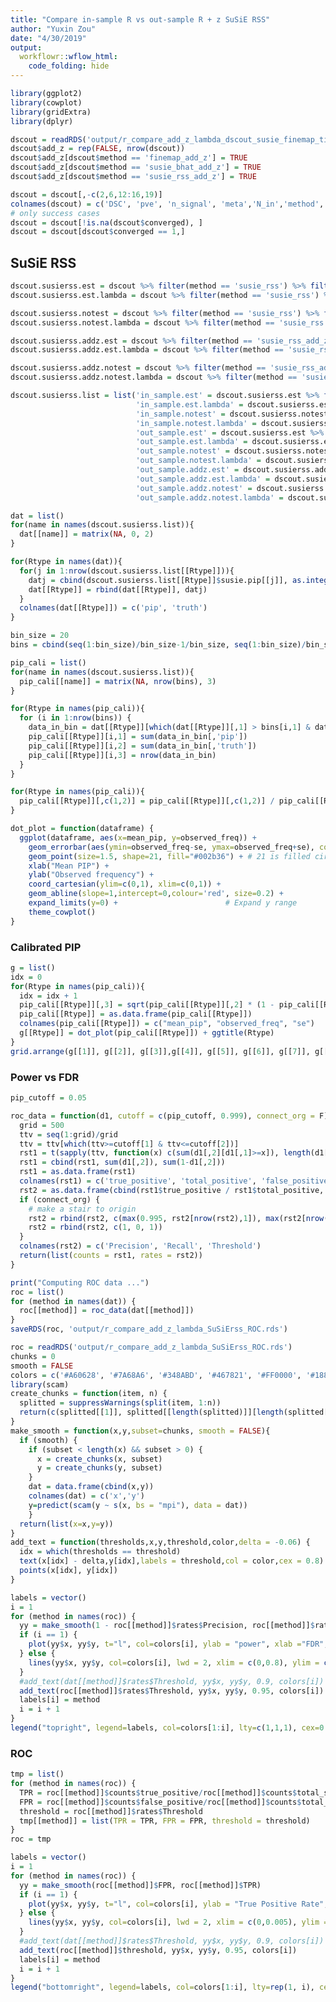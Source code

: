 ```yaml
---
title: "Compare in-sample R vs out-sample R + z SuSiE RSS"
author: "Yuxin Zou"
date: "4/30/2019"
output: 
  workflowr::wflow_html:
    code_folding: hide
---
```


```r
library(ggplot2)
library(cowplot)
library(gridExtra)
library(dplyr)
```

```r
dscout = readRDS('output/r_compare_add_z_lambda_dscout_susie_finemap_tibble.rds')
dscout$add_z = rep(FALSE, nrow(dscout))
dscout$add_z[dscout$method == 'finemap_add_z'] = TRUE
dscout$add_z[dscout$method == 'susie_bhat_add_z'] = TRUE
dscout$add_z[dscout$method == 'susie_rss_add_z'] = TRUE

dscout = dscout[,-c(2,6,12:16,19)]
colnames(dscout) = c('DSC', 'pve', 'n_signal', 'meta','N_in','method','ld_method','lambda','estimate_residual_variance','converged','susie.pip', 'add_z')
# only success cases
dscout = dscout[!is.na(dscout$converged), ]
dscout = dscout[dscout$converged == 1,]
```

## SuSiE RSS

```r
dscout.susierss.est = dscout %>% filter(method == 'susie_rss') %>% filter(estimate_residual_variance==TRUE) %>% filter(lambda == 0)
dscout.susierss.est.lambda = dscout %>% filter(method == 'susie_rss') %>% filter(estimate_residual_variance==TRUE) %>% filter(lambda == 1e-6)

dscout.susierss.notest = dscout %>% filter(method == 'susie_rss') %>% filter(estimate_residual_variance==FALSE) %>% filter(lambda == 0)
dscout.susierss.notest.lambda = dscout %>% filter(method == 'susie_rss') %>% filter(estimate_residual_variance==FALSE) %>% filter(lambda == 1e-6)

dscout.susierss.addz.est = dscout %>% filter(method == 'susie_rss_add_z') %>% filter(estimate_residual_variance==TRUE) %>% filter(lambda == 0)
dscout.susierss.addz.est.lambda = dscout %>% filter(method == 'susie_rss_add_z') %>% filter(estimate_residual_variance==TRUE) %>% filter(lambda == 1e-6)

dscout.susierss.addz.notest = dscout %>% filter(method == 'susie_rss_add_z') %>% filter(estimate_residual_variance==FALSE) %>% filter(lambda == 0)
dscout.susierss.addz.notest.lambda = dscout %>% filter(method == 'susie_rss_add_z') %>% filter(estimate_residual_variance==FALSE) %>% filter(lambda == 1e-6)

dscout.susierss.list = list('in_sample.est' = dscout.susierss.est %>% filter(ld_method == 'in_sample'),
                            'in_sample.est.lambda' = dscout.susierss.est.lambda %>% filter(ld_method == 'in_sample'),
                            'in_sample.notest' = dscout.susierss.notest %>% filter(ld_method == 'in_sample'),
                            'in_sample.notest.lambda' = dscout.susierss.notest.lambda %>% filter(ld_method == 'in_sample'),
                            'out_sample.est' = dscout.susierss.est %>% filter(ld_method == 'out_sample'),
                            'out_sample.est.lambda' = dscout.susierss.est.lambda %>% filter(ld_method == 'out_sample'),
                            'out_sample.notest' = dscout.susierss.notest %>% filter(ld_method == 'out_sample'),
                            'out_sample.notest.lambda' = dscout.susierss.notest.lambda %>% filter(ld_method == 'out_sample'),
                            'out_sample.addz.est' = dscout.susierss.addz.est,
                            'out_sample.addz.est.lambda' = dscout.susierss.addz.est.lambda,
                            'out_sample.addz.notest' = dscout.susierss.addz.notest,
                            'out_sample.addz.notest.lambda' = dscout.susierss.addz.notest.lambda)

dat = list()
for(name in names(dscout.susierss.list)){
  dat[[name]] = matrix(NA, 0, 2)
}

for(Rtype in names(dat)){
  for(j in 1:nrow(dscout.susierss.list[[Rtype]])){
    datj = cbind(dscout.susierss.list[[Rtype]]$susie.pip[[j]], as.integer(dscout.susierss.list[[Rtype]]$meta[[j]]$true_coef!=0))
    dat[[Rtype]] = rbind(dat[[Rtype]], datj)
  }
  colnames(dat[[Rtype]]) = c('pip', 'truth')
}
```

```r
bin_size = 20
bins = cbind(seq(1:bin_size)/bin_size-1/bin_size, seq(1:bin_size)/bin_size)

pip_cali = list()
for(name in names(dscout.susierss.list)){
  pip_cali[[name]] = matrix(NA, nrow(bins), 3)
}

for(Rtype in names(pip_cali)){
  for (i in 1:nrow(bins)) {
    data_in_bin = dat[[Rtype]][which(dat[[Rtype]][,1] > bins[i,1] & dat[[Rtype]][,1] < bins[i,2]),, drop=FALSE]
    pip_cali[[Rtype]][i,1] = sum(data_in_bin[,'pip'])
    pip_cali[[Rtype]][i,2] = sum(data_in_bin[,'truth'])
    pip_cali[[Rtype]][i,3] = nrow(data_in_bin)
  }
}

for(Rtype in names(pip_cali)){
  pip_cali[[Rtype]][,c(1,2)] = pip_cali[[Rtype]][,c(1,2)] / pip_cali[[Rtype]][,3]
}

```

```r
dot_plot = function(dataframe) {
  ggplot(dataframe, aes(x=mean_pip, y=observed_freq)) + 
    geom_errorbar(aes(ymin=observed_freq-se, ymax=observed_freq+se), colour="gray", size = 0.2, width=.01) + 
    geom_point(size=1.5, shape=21, fill="#002b36") + # 21 is filled circle 
    xlab("Mean PIP") +
    ylab("Observed frequency") +
    coord_cartesian(ylim=c(0,1), xlim=c(0,1)) +
    geom_abline(slope=1,intercept=0,colour='red', size=0.2) +
    expand_limits(y=0) +                        # Expand y range
    theme_cowplot()
}
```

### Calibrated PIP

```r
g = list()
idx = 0
for(Rtype in names(pip_cali)){
  idx = idx + 1
  pip_cali[[Rtype]][,3] = sqrt(pip_cali[[Rtype]][,2] * (1 - pip_cali[[Rtype]][,2]) / pip_cali[[Rtype]][,3]) * 2
  pip_cali[[Rtype]] = as.data.frame(pip_cali[[Rtype]])
  colnames(pip_cali[[Rtype]]) = c("mean_pip", "observed_freq", "se")
  g[[Rtype]] = dot_plot(pip_cali[[Rtype]]) + ggtitle(Rtype)
}
grid.arrange(g[[1]], g[[2]], g[[3]],g[[4]], g[[5]], g[[6]], g[[7]], g[[8]], g[[9]], g[[10]], g[[11]], g[[12]],nrow = 3)
```

### Power vs FDR

```r
pip_cutoff = 0.05

roc_data = function(d1, cutoff = c(pip_cutoff, 0.999), connect_org = F) {
  grid = 500
  ttv = seq(1:grid)/grid
  ttv = ttv[which(ttv>=cutoff[1] & ttv<=cutoff[2])]
  rst1 = t(sapply(ttv, function(x) c(sum(d1[,2][d1[,1]>=x]), length(d1[,2][d1[,1]>=x]), sum(d1[,2][d1[,1]>=x]==0))))
  rst1 = cbind(rst1, sum(d1[,2]), sum(1-d1[,2]))
  rst1 = as.data.frame(rst1)
  colnames(rst1) = c('true_positive', 'total_positive', 'false_positive', 'total_signal','total_null')
  rst2 = as.data.frame(cbind(rst1$true_positive / rst1$total_positive, rst1$true_positive / rst1$total_signal,  ttv))
  if (connect_org) {
    # make a stair to origin
    rst2 = rbind(rst2, c(max(0.995, rst2[nrow(rst2),1]), max(rst2[nrow(rst2),2]-0.01, 0), rst2[nrow(rst2),3]))
    rst2 = rbind(rst2, c(1, 0, 1))
  }
  colnames(rst2) = c('Precision', 'Recall', 'Threshold')
  return(list(counts = rst1, rates = rst2))
}

print("Computing ROC data ...")
roc = list()
for (method in names(dat)) {
  roc[[method]] = roc_data(dat[[method]])
}
saveRDS(roc, 'output/r_compare_add_z_lambda_SuSiErss_ROC.rds')
```

```r
roc = readRDS('output/r_compare_add_z_lambda_SuSiErss_ROC.rds')
chunks = 0
smooth = FALSE
colors = c('#A60628', '#7A68A6', '#348ABD', '#467821', '#FF0000', '#188487', '#E2A233','#A9A9A9', '#000000', '#FF00FF', '#FFD700', '#ADFF2F', '#00FFFF')
library(scam)
create_chunks = function(item, n) {
  splitted = suppressWarnings(split(item, 1:n))
  return(c(splitted[[1]], splitted[[length(splitted)]][length(splitted[[length(splitted)]])]))
}
make_smooth = function(x,y,subset=chunks, smooth = FALSE){
  if (smooth) {
    if (subset < length(x) && subset > 0) {
      x = create_chunks(x, subset)
      y = create_chunks(y, subset)
    }
    dat = data.frame(cbind(x,y))
    colnames(dat) = c('x','y')
    y=predict(scam(y ~ s(x, bs = "mpi"), data = dat))
    }
  return(list(x=x,y=y))
}
add_text = function(thresholds,x,y,threshold,color,delta = -0.06) {
  idx = which(thresholds == threshold)
  text(x[idx] - delta,y[idx],labels = threshold,col = color,cex = 0.8)
  points(x[idx], y[idx])
}
```

```r
labels = vector()
i = 1
for (method in names(roc)) {
  yy = make_smooth(1 - roc[[method]]$rates$Precision, roc[[method]]$rates$Recall)
  if (i == 1) {
    plot(yy$x, yy$y, t="l", col=colors[i], ylab = "power", xlab ="FDR", main = 'Power vs FDR', bty='l', lwd = 2, xlim = c(0,0.8), ylim = c(0,0.8))
  } else {
    lines(yy$x, yy$y, col=colors[i], lwd = 2, xlim = c(0,0.8), ylim = c(0,0.8))
  }
  #add_text(dat[[method]]$rates$Threshold, yy$x, yy$y, 0.9, colors[i])
  add_text(roc[[method]]$rates$Threshold, yy$x, yy$y, 0.95, colors[i])
  labels[i] = method
  i = i + 1
}
legend("topright", legend=labels, col=colors[1:i], lty=c(1,1,1), cex=0.8)
```

### ROC
```r
tmp = list()
for (method in names(roc)) {
  TPR = roc[[method]]$counts$true_positive/roc[[method]]$counts$total_signal
  FPR = roc[[method]]$counts$false_positive/roc[[method]]$counts$total_null
  threshold = roc[[method]]$rates$Threshold
  tmp[[method]] = list(TPR = TPR, FPR = FPR, threshold = threshold)
}
roc = tmp
```

```r
labels = vector()
i = 1
for (method in names(roc)) {
  yy = make_smooth(roc[[method]]$FPR, roc[[method]]$TPR)
  if (i == 1) {
    plot(yy$x, yy$y, t="l", col=colors[i], ylab = "True Positive Rate", xlab ="False Positive Rate", main = 'ROC', bty='l', lwd = 3, xlim = c(0,0.005), ylim = c(0,0.6))
  } else {
    lines(yy$x, yy$y, col=colors[i], lwd = 2, xlim = c(0,0.005), ylim = c(0,0.6))
  }
  #add_text(dat[[method]]$rates$Threshold, yy$x, yy$y, 0.9, colors[i])
  add_text(roc[[method]]$threshold, yy$x, yy$y, 0.95, colors[i])
  labels[i] = method
  i = i + 1
}
legend("bottomright", legend=labels, col=colors[1:i], lty=rep(1, i), cex=0.8, lwd=rep(3, i))
```
